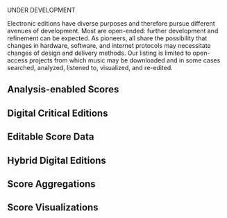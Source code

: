 UNDER DEVELOPMENT

Electronic editions have diverse purposes and therefore pursue different avenues of development.  Most are open-ended: further development and refinement can be expected.  As pioneers, all share the possibility that changes in hardware, software, and internet protocols may necessitate changes of design and delivery methods.  Our listing is limited to open-access projects from which music may be downloaded and in some cases searched, analyzed, listened to, visualized, and re-edited. 

==Analysis-enabled Scores==
{{EVE_Analysis}}

==Digital Critical Editions==
{{EVE_Critical_Editions}}

==Editable Score Data==
{{EVE_Editable}}

==Hybrid Digital Editions==
{{EVE_Hybrid}}

==Score Aggregations==
{{EVE_Aggregations}}

==Score Visualizations==
{{Score_Vizualizations}}
